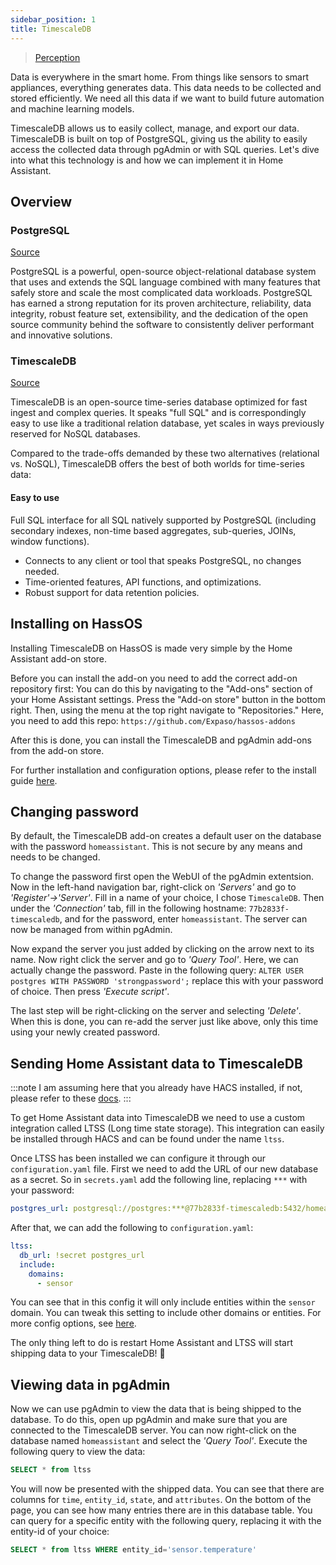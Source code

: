 ```yaml
---
sidebar_position: 1
title: TimescaleDB
---
```


> [Perception](../../concept/perception.mdx)

Data is everywhere in the smart home. From things like sensors to smart appliances, everything generates data.
This data needs to be collected and stored efficiently.
We need all this data if we want to build future automation and machine learning models.

TimescaleDB allows us to easily collect, manage, and export our data. TimescaleDB is built on top of PostgreSQL,
giving us the ability to easily access the collected data through pgAdmin or with SQL queries.
Let's dive into what this technology is and how we can implement it in Home Assistant.

## Overview

### PostgreSQL

[Source](https://www.postgresql.org/about/)

PostgreSQL is a powerful, open-source object-relational database system that uses and extends the SQL language
combined with many features that safely store and scale the most complicated data workloads.
PostgreSQL has earned a strong reputation for its proven architecture, reliability, data integrity, robust feature set,
extensibility, and the dedication of the open source community behind the software to consistently deliver performant
and innovative solutions.

### TimescaleDB

[Source](https://docs.timescale.com/latest/introduction)

TimescaleDB is an open-source time-series database optimized for fast ingest and complex queries. It speaks "full SQL"
and is correspondingly easy to use like a traditional relation database, yet scales in ways previously reserved for NoSQL databases.

Compared to the trade-offs demanded by these two alternatives (relational vs. NoSQL), TimescaleDB offers the best of
both worlds for time-series data:

#### Easy to use

Full SQL interface for all SQL natively supported by PostgreSQL (including secondary indexes, non-time based
aggregates, sub-queries, JOINs, window functions).

* Connects to any client or tool that speaks PostgreSQL, no changes needed.
* Time-oriented features, API functions, and optimizations.
* Robust support for data retention policies.

## Installing on HassOS

Installing TimescaleDB on HassOS is made very simple by the Home Assistant add-on store.

Before you can install the add-on you need to add the correct add-on repository first:
You can do this by navigating to the "Add-ons" section of your Home Assistant settings. Press the "Add-on store" button in the bottom right.
Then, using the menu at the top right navigate to "Repositories." Here, you need to add this repo: `https://github.com/Expaso/hassos-addons`

After this is done, you can install the TimescaleDB and pgAdmin add-ons from the add-on store.

For further installation and configuration options, please refer to the install guide [here](https://github.com/Expaso/hassos-addon-timescaledb#home-assistant-add-on-store).

## Changing password

By default, the TimescaleDB add-on creates a default user on the database with the password `homeassistant`. This is not secure
by any means and needs to be changed.

To change the password first open the WebUI of the pgAdmin extentsion. Now in the left-hand navigation bar, right-click on *'Servers'* and
go to *'Register'->'Server'*. Fill in a name of your choice, I chose `TimescaleDB`. Then under the *'Connection'* tab, fill in the following
hostname: `77b2833f-timescaledb`, and for the password, enter `homeassistant`. The server can now be managed from within pgAdmin.

Now expand the server you just added by clicking on the arrow next to its name. Now right click the server and go to *'Query Tool'*.
Here, we can actually change the password. Paste in the following query: `ALTER USER postgres WITH PASSWORD 'strongpassword';` replace
this with your password of choice. Then press *'Execute script'*.

The last step will be right-clicking on the server and selecting *'Delete'*. When this is done, you can re-add the server just like above,
only this time using your newly created password.

## Sending Home Assistant data to TimescaleDB

:::note
I am assuming here that you already have HACS installed, if not, please refer to these [docs](https://hacs.xyz/docs/user/).
:::

To get Home Assistant data into TimescaleDB we need to use a custom integration called LTSS (Long time state storage).
This integration can easily be installed through HACS and can be found under the name `ltss`.

Once LTSS has been installed we can configure it through our `configuration.yaml` file. First we need to add the URL of our
new database as a secret. So in `secrets.yaml` add the following line, replacing `***` with your password:

```yaml
postgres_url: postgresql://postgres:***@77b2833f-timescaledb:5432/homeassistant
```

After that, we can add the following to `configuration.yaml`:

```yaml
ltss:
  db_url: !secret postgres_url
  include:
    domains:
      - sensor
```

You can see that in this config it will only include entities within the `sensor` domain. You can tweak this setting to include
other domains or entities. For more config options, see [here](https://github.com/freol35241/ltss#configuration).

The only thing left to do is restart Home Assistant and LTSS will start shipping data to your TimescaleDB! :tada:

## Viewing data in pgAdmin

Now we can use pgAdmin to view the data that is being shipped to the database. To do this, open up pgAdmin and make sure
that you are connected to the TimescaleDB server. You can now right-click on the database named `homeassistant` and select
the *'Query Tool'*. Execute the following query to view the data:

```sql
SELECT * from ltss
```

You will now be presented with the shipped data. You can see that there are columns for `time`, `entity_id`, `state`, and `attributes`. 
On the bottom of the page, you can see how many entries there are in this database table.
You can query for a specific entity with the following query, replacing it with the entity-id of your choice:

```sql
SELECT * from ltss WHERE entity_id='sensor.temperature'
```